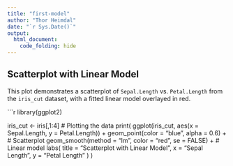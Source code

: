 ```yaml
---
title: "first-model"
author: "Thor Heimdal"
date: "`r Sys.Date()`"
output: 
  html_document:
    code_folding: hide
---
```


## Scatterplot with Linear Model

This plot demonstrates a scatterplot of `Sepal.Length` vs. `Petal.Length` from the `iris_cut` dataset, with a fitted linear model overlayed in red.

```r
library(ggplot2)

iris_cut <- iris[,1:4]
# Plotting the data
print(
  ggplot(iris_cut, aes(x = Sepal.Length, y = Petal.Length)) +
    geom_point(color = "blue", alpha = 0.6) +  # Scatterplot
    geom_smooth(method = "lm", color = "red", se = FALSE) +  # Linear model
    labs(
      title = "Scatterplot with Linear Model",
      x = "Sepal Length",
      y = "Petal Length"
    )
)
